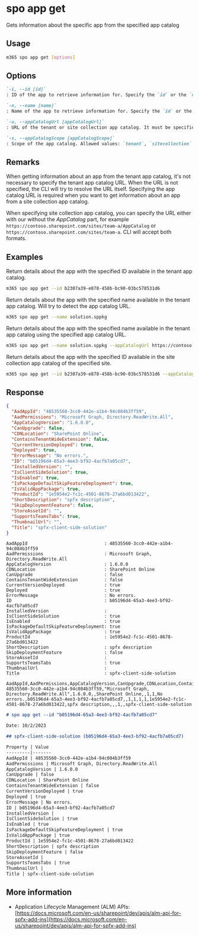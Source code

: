 
# spo app get

Gets information about the specific app from the specified app catalog

## Usage

```sh
m365 spo app get [options]
```

## Options

```md definition-list
`-i, --id [id]`
: ID of the app to retrieve information for. Specify the `id` or the `name` but not both.

`-n, --name [name]`
: Name of the app to retrieve information for. Specify the `id` or the `name` but not both.

`-u, --appCatalogUrl [appCatalogUrl]`
: URL of the tenant or site collection app catalog. It must be specified when the scope is `sitecollection`.

`-s, --appCatalogScope [appCatalogScope]`
: Scope of the app catalog. Allowed values: `tenant`, `sitecollection`. Defaults to `tenant`.
```

<Global />

## Remarks

When getting information about an app from the tenant app catalog, it's not necessary to specify the tenant app catalog URL. When the URL is not specified, the CLI will try to resolve the URL itself. Specifying the app catalog URL is required when you want to get information about an app from a site collection app catalog.

When specifying site collection app catalog, you can specify the URL either with our without the _AppCatalog_ part, for example `https://contoso.sharepoint.com/sites/team-a/AppCatalog` or `https://contoso.sharepoint.com/sites/team-a`. CLI will accept both formats.

## Examples

Return details about the app with the specified ID available in the tenant app catalog.

```sh
m365 spo app get --id b2307a39-e878-458b-bc90-03bc578531d6
```

Return details about the app with the specified name available in the tenant app catalog. Will try to detect the app catalog URL.

```sh
m365 spo app get --name solution.sppkg
```

Return details about the app with the specified name available in the tenant app catalog using the specified app catalog URL.

```sh
m365 spo app get --name solution.sppkg --appCatalogUrl https://contoso.sharepoint.com/sites/apps
```

Return details about the app with the specified ID available in the site collection app catalog of the specified site.

```sh
m365 spo app get --id b2307a39-e878-458b-bc90-03bc578531d6 --appCatalogScope sitecollection --appCatalogUrl https://contoso.sharepoint.com/sites/site1
```

## Response

<Tabs>
  <TabItem value="JSON">

  ```json
  {
    "AadAppId": "48535560-3cc0-442e-a1b4-94c084b3ff59",
    "AadPermissions": "Microsoft Graph, Directory.ReadWrite.All",
    "AppCatalogVersion": "1.6.0.0",
    "CanUpgrade": false,
    "CDNLocation": "SharePoint Online",
    "ContainsTenantWideExtension": false,
    "CurrentVersionDeployed": true,
    "Deployed": true,
    "ErrorMessage": "No errors.",
    "ID": "b05196d4-65a3-4ee3-bf92-4acfb7a05cd7",
    "InstalledVersion": "",
    "IsClientSideSolution": true,
    "IsEnabled": true,
    "IsPackageDefaultSkipFeatureDeployment": true,
    "IsValidAppPackage": true,
    "ProductId": "1e5954e2-fc1c-4501-8678-27a6bd013422",
    "ShortDescription": "spfx description",
    "SkipDeploymentFeature": false,
    "StoreAssetId": "",
    "SupportsTeamsTabs": true,
    "ThumbnailUrl": "",
    "Title": "spfx-client-side-solution"
  }
  ```

  </TabItem>
  <TabItem value="Text">

  ```text
  AadAppId                             : 48535560-3cc0-442e-a1b4-94c084b3ff59
  AadPermissions                       : Microsoft Graph, Directory.ReadWrite.All
  AppCatalogVersion                    : 1.6.0.0
  CDNLocation                          : SharePoint Online
  CanUpgrade                           : false
  ContainsTenantWideExtension          : false
  CurrentVersionDeployed               : true
  Deployed                             : true
  ErrorMessage                         : No errors.
  ID                                   : b05196d4-65a3-4ee3-bf92-4acfb7a05cd7
  InstalledVersion                     :
  IsClientSideSolution                 : true
  IsEnabled                            : true
  IsPackageDefaultSkipFeatureDeployment: true
  IsValidAppPackage                    : true
  ProductId                            : 1e5954e2-fc1c-4501-8678-27a6bd013422
  ShortDescription                     : spfx description
  SkipDeploymentFeature                : false
  StoreAssetId                         :
  SupportsTeamsTabs                    : true
  ThumbnailUrl                         :
  Title                                : spfx-client-side-solution
  ```

  </TabItem>
  <TabItem value="CSV">

  ```csv
  AadAppId,AadPermissions,AppCatalogVersion,CanUpgrade,CDNLocation,ContainsTenantWideExtension,CurrentVersionDeployed,Deployed,ErrorMessage,ID,InstalledVersion,IsClientSideSolution,IsEnabled,IsPackageDefaultSkipFeatureDeployment,IsValidAppPackage,ProductId,ShortDescription,SkipDeploymentFeature,StoreAssetId,SupportsTeamsTabs,ThumbnailUrl,Title
  48535560-3cc0-442e-a1b4-94c084b3ff59,"Microsoft Graph, Directory.ReadWrite.All",1.6.0.0,,SharePoint Online,,1,1,No errors.,b05196d4-65a3-4ee3-bf92-4acfb7a05cd7,,1,1,1,1,1e5954e2-fc1c-4501-8678-27a6bd013422,spfx description,,,1,,spfx-client-side-solution
  ```

  </TabItem>
  <TabItem value="Markdown">

  ```md
  # spo app get --id "b05196d4-65a3-4ee3-bf92-4acfb7a05cd7"

  Date: 10/2/2023

  ## spfx-client-side-solution (b05196d4-65a3-4ee3-bf92-4acfb7a05cd7)

  Property | Value
  ---------|-------
  AadAppId | 48535560-3cc0-442e-a1b4-94c084b3ff59
  AadPermissions | Microsoft Graph, Directory.ReadWrite.All
  AppCatalogVersion | 1.6.0.0
  CanUpgrade | false
  CDNLocation | SharePoint Online
  ContainsTenantWideExtension | false
  CurrentVersionDeployed | true
  Deployed | true
  ErrorMessage | No errors.
  ID | b05196d4-65a3-4ee3-bf92-4acfb7a05cd7
  InstalledVersion |
  IsClientSideSolution | true
  IsEnabled | true
  IsPackageDefaultSkipFeatureDeployment | true
  IsValidAppPackage | true
  ProductId | 1e5954e2-fc1c-4501-8678-27a6bd013422
  ShortDescription | spfx description
  SkipDeploymentFeature | false
  StoreAssetId |
  SupportsTeamsTabs | true
  ThumbnailUrl |
  Title | spfx-client-side-solution
  ```

  </TabItem>
</Tabs>

## More information

- Application Lifecycle Management (ALM) APIs: [https://docs.microsoft.com/en-us/sharepoint/dev/apis/alm-api-for-spfx-add-ins](https://docs.microsoft.com/en-us/sharepoint/dev/apis/alm-api-for-spfx-add-ins)
